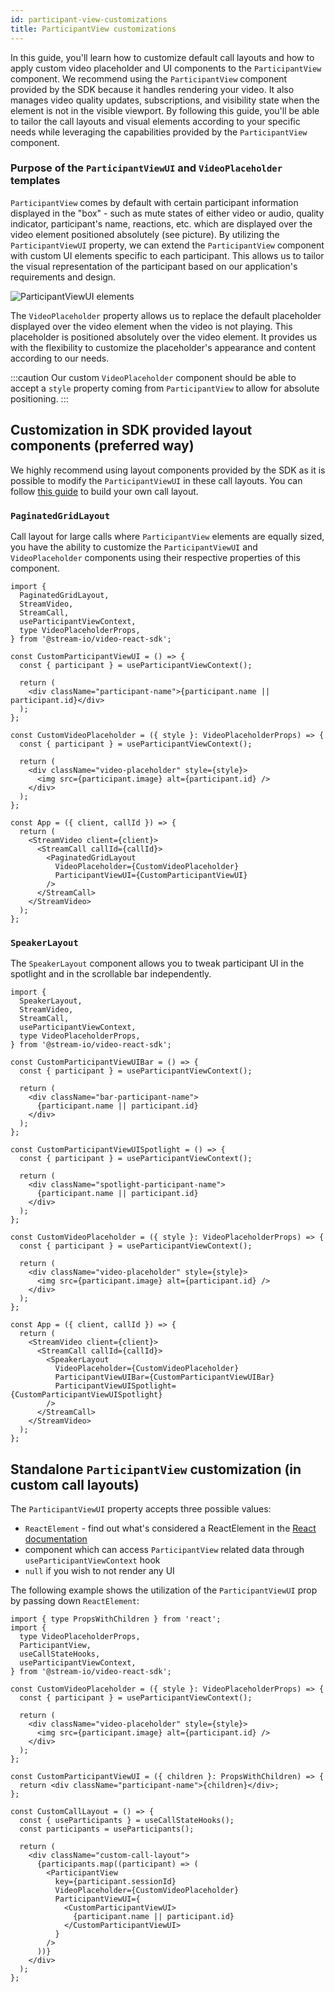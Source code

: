 ```yaml
---
id: participant-view-customizations
title: ParticipantView customizations
---
```



In this guide, you'll learn how to customize default call layouts and how to apply custom video placeholder and UI components to the `ParticipantView` component. We recommend using the `ParticipantView` component provided by the SDK because it handles rendering your video. It also manages video quality updates, subscriptions, and visibility state when the element is not in the visible viewport. By following this guide, you'll be able to tailor the call layouts and visual elements according to your specific needs while leveraging the capabilities provided by the `ParticipantView` component.

### Purpose of the `ParticipantViewUI` and `VideoPlaceholder` templates

`ParticipantView` comes by default with certain participant information displayed in the "box" - such as mute states of either video or audio, quality indicator, participant's name, reactions, etc. which are displayed over the video element positioned absolutely (see picture). By utilizing the `ParticipantViewUI` property, we can extend the `ParticipantView` component with custom UI elements specific to each participant. This allows us to tailor the visual representation of the participant based on our application's requirements and design.

<img src={ParticipantViewUIImage} alt="ParticipantViewUI elements" />

The `VideoPlaceholder` property allows us to replace the default placeholder displayed over the video element when the video is not playing. This placeholder is positioned absolutely over the video element. It provides us with the flexibility to customize the placeholder's appearance and content according to our needs.

:::caution
Our custom `VideoPlaceholder` component should be able to accept a `style` property coming from `ParticipantView` to allow for absolute positioning.
:::

## Customization in SDK provided layout components (preferred way)

We highly recommend using layout components provided by the SDK as it is possible to modify the `ParticipantViewUI` in these call layouts. You can follow [this guide](../video-layout) to build your own call layout.

### `PaginatedGridLayout`

Call layout for large calls where `ParticipantView` elements are equally sized, you have the ability to customize the `ParticipantViewUI` and `VideoPlaceholder` components using their respective properties of this component.

```tsx
import {
  PaginatedGridLayout,
  StreamVideo,
  StreamCall,
  useParticipantViewContext,
  type VideoPlaceholderProps,
} from '@stream-io/video-react-sdk';

const CustomParticipantViewUI = () => {
  const { participant } = useParticipantViewContext();

  return (
    <div className="participant-name">{participant.name || participant.id}</div>
  );
};

const CustomVideoPlaceholder = ({ style }: VideoPlaceholderProps) => {
  const { participant } = useParticipantViewContext();

  return (
    <div className="video-placeholder" style={style}>
      <img src={participant.image} alt={participant.id} />
    </div>
  );
};

const App = ({ client, callId }) => {
  return (
    <StreamVideo client={client}>
      <StreamCall callId={callId}>
        <PaginatedGridLayout
          VideoPlaceholder={CustomVideoPlaceholder}
          ParticipantViewUI={CustomParticipantViewUI}
        />
      </StreamCall>
    </StreamVideo>
  );
};
```

### `SpeakerLayout`

The `SpeakerLayout` component allows you to tweak participant UI in the spotlight and in the scrollable bar independently.

```tsx
import {
  SpeakerLayout,
  StreamVideo,
  StreamCall,
  useParticipantViewContext,
  type VideoPlaceholderProps,
} from '@stream-io/video-react-sdk';

const CustomParticipantViewUIBar = () => {
  const { participant } = useParticipantViewContext();

  return (
    <div className="bar-participant-name">
      {participant.name || participant.id}
    </div>
  );
};

const CustomParticipantViewUISpotlight = () => {
  const { participant } = useParticipantViewContext();

  return (
    <div className="spotlight-participant-name">
      {participant.name || participant.id}
    </div>
  );
};

const CustomVideoPlaceholder = ({ style }: VideoPlaceholderProps) => {
  const { participant } = useParticipantViewContext();

  return (
    <div className="video-placeholder" style={style}>
      <img src={participant.image} alt={participant.id} />
    </div>
  );
};

const App = ({ client, callId }) => {
  return (
    <StreamVideo client={client}>
      <StreamCall callId={callId}>
        <SpeakerLayout
          VideoPlaceholder={CustomVideoPlaceholder}
          ParticipantViewUIBar={CustomParticipantViewUIBar}
          ParticipantViewUISpotlight={CustomParticipantViewUISpotlight}
        />
      </StreamCall>
    </StreamVideo>
  );
};
```

## Standalone `ParticipantView` customization (in custom call layouts)

The `ParticipantViewUI` property accepts three possible values:

- `ReactElement` - find out what's considered a ReactElement in the [React documentation](https://react.dev/reference/react/isValidElement)
- component which can access `ParticipantView` related data through `useParticipantViewContext` hook
- `null` if you wish to not render any UI

The following example shows the utilization of the `ParticipantViewUI` prop by passing down `ReactElement`:

```tsx
import { type PropsWithChildren } from 'react';
import {
  type VideoPlaceholderProps,
  ParticipantView,
  useCallStateHooks,
  useParticipantViewContext,
} from '@stream-io/video-react-sdk';

const CustomVideoPlaceholder = ({ style }: VideoPlaceholderProps) => {
  const { participant } = useParticipantViewContext();

  return (
    <div className="video-placeholder" style={style}>
      <img src={participant.image} alt={participant.id} />
    </div>
  );
};

const CustomParticipantViewUI = ({ children }: PropsWithChildren) => {
  return <div className="participant-name">{children}</div>;
};

const CustomCallLayout = () => {
  const { useParticipants } = useCallStateHooks();
  const participants = useParticipants();

  return (
    <div className="custom-call-layout">
      {participants.map((participant) => (
        <ParticipantView
          key={participant.sessionId}
          VideoPlaceholder={CustomVideoPlaceholder}
          ParticipantViewUI={
            <CustomParticipantViewUI>
              {participant.name || participant.id}
            </CustomParticipantViewUI>
          }
        />
      ))}
    </div>
  );
};
```
